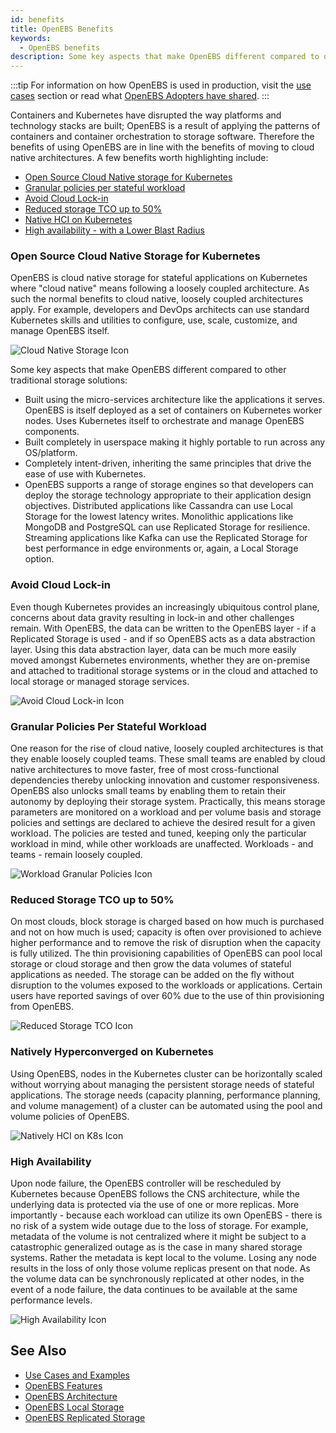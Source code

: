 ```yaml
---
id: benefits
title: OpenEBS Benefits
keywords:
  - OpenEBS benefits
description: Some key aspects that make OpenEBS different compared to other traditional storage solutions include - built using a micro-services architecture, highly portable to run across any OS/platform, completely intent-driven and declarative, and including a range of storage engines.
---
```



:::tip
For information on how OpenEBS is used in production, visit the [use cases](use-cases-and-examples.mdx) section or read what [OpenEBS Adopters have shared](https://github.com/openebs/openebs/blob/HEAD/ADOPTERS.md).
:::

Containers and Kubernetes have disrupted the way platforms and technology stacks are built; OpenEBS is a result of applying the patterns of containers and container orchestration to storage software. Therefore the benefits of using OpenEBS are in line with the benefits of moving to cloud native architectures. A few benefits worth highlighting include:

- [Open Source Cloud Native storage for Kubernetes](#open-source-cloud-native-storage-for-kubernetes)
- [Granular policies per stateful workload](#granular-policies-per-stateful-workload)
- [Avoid Cloud Lock-in](#avoid-cloud-lock-in)
- [Reduced storage TCO up to 50%](#reduced-storage-tco-up-to-50)
- [Native HCI on Kubernetes](#natively-hyperconverged-on-kubernetes)
- [High availability - with a Lower Blast Radius](#high-availability)

### Open Source Cloud Native Storage for Kubernetes

<TwoColumn left="1fr" right="200px">
  <p>
    OpenEBS is cloud native storage for stateful applications on Kubernetes
    where "cloud native" means following a loosely coupled architecture. As such
    the normal benefits to cloud native, loosely coupled architectures apply.
    For example, developers and DevOps architects can use standard Kubernetes
    skills and utilities to configure, use, scale, customize, and manage OpenEBS itself.  
  </p>

![Cloud Native Storage Icon](../assets/b-cn.svg)

</TwoColumn>

Some key aspects that make OpenEBS different compared to other traditional storage solutions:

- Built using the micro-services architecture like the applications it serves. OpenEBS is itself deployed as a set of containers on Kubernetes worker nodes. Uses Kubernetes itself to orchestrate and manage OpenEBS components.
- Built completely in userspace making it highly portable to run across any OS/platform.
- Completely intent-driven, inheriting the same principles that drive the ease of use with Kubernetes.
- OpenEBS supports a range of storage engines so that developers can deploy the storage technology appropriate to their application design objectives. Distributed applications like Cassandra can use Local Storage for the lowest latency writes. Monolithic applications like MongoDB and PostgreSQL can use Replicated Storage for resilience. Streaming applications like Kafka can use the Replicated Storage for best performance in edge environments or, again, a Local Storage option.

### Avoid Cloud Lock-in

<TwoColumn left="1fr" right="200px">
  <p>
    Even though Kubernetes provides an increasingly ubiquitous control plane,
    concerns about data gravity resulting in lock-in and other challenges remain. 
    With OpenEBS, the data can be written to the OpenEBS layer - if a Replicated Storage 
    is used - and if so OpenEBS acts as a data abstraction layer. 
    Using this data abstraction layer, data can be much more easily moved amongst
    Kubernetes environments, whether they are on-premise and attached to traditional
    storage systems or in the cloud and attached to local storage or managed storage services.
  </p>

![Avoid Cloud Lock-in Icon](../assets/b-no-lockin.svg)

</TwoColumn>

### Granular Policies Per Stateful Workload

<TwoColumn left="1fr" right="200px">
    <p>
        One reason for the rise of cloud native, loosely coupled architectures is that they enable loosely coupled teams. These small teams are enabled by cloud native architectures to move faster, free of most cross-functional dependencies thereby unlocking innovation and customer responsiveness. OpenEBS also unlocks small teams by enabling them to retain their autonomy by deploying their storage system. Practically, this means storage parameters are monitored on a workload and per volume basis and storage policies and settings are declared to achieve the desired result for a given workload. The policies are tested and tuned, keeping only the particular workload in mind, while other workloads are unaffected. Workloads - and teams - remain loosely coupled.
    </p>

![Workload Granular Policies Icon](../assets/b-granular.svg)

</TwoColumn>

### Reduced Storage TCO up to 50%

<TwoColumn left="1fr" right="200px">
    <p>
     On most clouds, block storage is charged based on how much is purchased and not on how much is used; capacity is often over provisioned to achieve higher performance and to remove the risk of disruption when the capacity is fully utilized. The thin provisioning capabilities of OpenEBS can pool local storage or cloud storage and then grow the data volumes of stateful applications as needed. The storage can be added on the fly without disruption to the volumes exposed to the workloads or applications. Certain users have reported savings of over 60% due to the use of thin provisioning from OpenEBS.
    </p>

![Reduced Storage TCO Icon](../assets/b-lowtco.svg)

</TwoColumn>

### Natively Hyperconverged on Kubernetes

<TwoColumn left="1fr" right="200px">
  <p>
    Using OpenEBS, nodes in the Kubernetes cluster can be horizontally scaled without 
    worrying about managing the persistent storage needs of stateful applications. 
    The storage needs (capacity planning, performance planning, and volume management) 
    of a cluster can be automated using the pool and volume policies of OpenEBS.
  </p>

![Natively HCI on K8s Icon](../assets/b-hci.svg)

</TwoColumn>

### High Availability

<TwoColumn left="1fr" right="200px">
  <p>
    Upon node failure, the OpenEBS controller will be rescheduled by Kubernetes 
    because OpenEBS follows the CNS architecture, while the underlying data is
    protected via the use of one or more replicas. More importantly - because
    each workload can utilize its own OpenEBS - there is no risk of a system
    wide outage due to the loss of storage. For example, metadata of the volume
    is not centralized where it might be subject to a catastrophic generalized
    outage as is the case in many shared storage systems. Rather the metadata is
    kept local to the volume. Losing any node results in the loss of only those volume
    replicas present on that node. As the volume data can be synchronously
    replicated at other nodes, in the event of a node failure, the
    data continues to be available at the same performance levels.
  </p>

![High Availability Icon](../assets/b-ha.svg)

</TwoColumn>

## See Also

- [Use Cases and Examples](use-cases-and-examples.mdx)
- [OpenEBS Features](features.mdx)
- [OpenEBS Architecture](../concepts/architecture.md)
- [OpenEBS Local Storage](../concepts/data-engines/local-storage.md)
- [OpenEBS Replicated Storage](../concepts/data-engines/replicated-storage.md)
